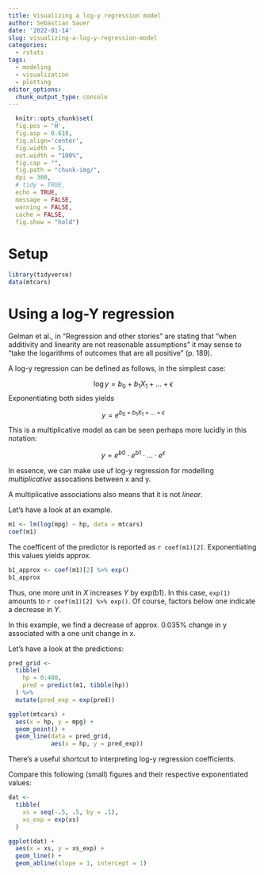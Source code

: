 ```yaml
---
title: Visualizing a log-y regression model
author: Sebastian Sauer
date: '2022-01-14'
slug: visualizing-a-log-y-regression-model
categories:
  - rstats
tags:
  - modeling
  - visualization
  - plotting
editor_options: 
  chunk_output_type: console
---
```



```r
  knitr::opts_chunk$set(
  fig.pos = 'H',
  fig.asp = 0.618,
  fig.align='center',
  fig.width = 5,
  out.width = "100%",
  fig.cap = "", 
  fig.path = "chunk-img/",
  dpi = 300,
  # tidy = TRUE,
  echo = TRUE,
  message = FALSE,
  warning = FALSE,
  cache = FALSE,
  fig.show = "hold")
```



# Setup

```r
library(tidyverse)
data(mtcars)
```



# Using a log-Y regression


Gelman et al., in "Regression and other stories" are stating that "when additivity and linearity are not reasonable assumptions" it may sense to "take the logarithms of outcomes that are all positive" (p. 189).

A log-y regression can be defined as follows, in the simplest case:

$$\text{log} \, y = b_0 + b_1X_1 + \ldots + \epsilon$$
Exponentiating both sides yields

$$y = e^{b_0 + b_1X_1 + \ldots + \epsilon}$$

This is a multiplicative model as can be seen perhaps more lucidly in this notation:


$$y = e^{b0} \cdot e^{b1} \cdot \ldots \cdot e^{\epsilon}$$


In essence, we can make use uf log-y regression for modelling
*multiplicative* assocations between x and y.

A multiplicative associations also means that it is not *linear*.

Let's have a look at an example.


```r
m1 <- lm(log(mpg) ~ hp, data = mtcars)
coef(m1)
```

The coefficent of the predictor is reported as `r coef(m1)[2]`.
Exponentiating this values yields approx.

```r
b1_approx <- coef(m1)[2] %>% exp() 
b1_approx
```

Thus, one more unit in $X$ increases $Y$ by exp(b1). 
In this case, `exp(1)` amounts to `r coef(m1)[2] %>% exp()`.
Of course, factors below one indicate a decrease in $Y$.

In this example, we find a decrease of approx. 0.035% change in y associated with a one unit change in x.


Let's have a look at the predictions:

```r
pred_grid <-
  tibble(
    hp = 0:400,
    pred = predict(m1, tibble(hp))
  ) %>% 
  mutate(pred_exp = exp(pred))
```


```r
ggplot(mtcars) +
  aes(x = hp, y = mpg) +
  geom_point() +
  geom_line(data = pred_grid,
            aes(x = hp, y = pred_exp))
```


There's a useful shortcut to interpreting log-y regression coefficients.

Compare this following (small) figures and their respective exponentiated values:

```r
dat <- 
  tibble(
    xs = seq(-.5, .5, by = .1),
    xs_exp = exp(xs)
  )
```


```r
ggplot(dat) +
  aes(x = xs, y = xs_exp) + 
  geom_line() +
  geom_abline(slope = 1, intercept = 1)
```


<!-- As can be seen, as long as the (x) values are small - as it is often the case for (properly scaled) regression model coefficients - we can easily translate between the x's and their exponentiated values. -->
<!-- The values are very similar, given that the x is around zero (say, between -.25 and +.25). -->


<!-- In short, in a log-y regression a coefficient of `x` means a change of `b1` percent in `y` (given that the coefficent is around zero). -->


<!-- Let's check this shortcut: -->


<!-- ```{r} -->
<!-- intercept_exp <- exp(coef(m1)[1]) -->
<!-- change_percent <- exp(coef(m1)[2]) -->
<!-- change_percent_reduction <- (1 - exp(coef(m1)[2])) -->
<!-- ``` -->


<!-- ```{r} -->
<!-- dat2 <- -->
<!--   tibble( -->
<!--     hp = 0:400, -->
<!--     reduction = change_percent ^ hp, -->
<!--     mpg_approx = intercept_exp * reduction*intercept_exp) -->
<!--   ) -->
<!-- ``` -->


<!-- ```{r} -->
<!-- head(dat2) -->
<!-- ``` -->






<!-- ```{r} -->
<!-- ggplot(mtcars) + -->
<!--   aes(x = hp, y = mpg) + -->
<!--   geom_point() + -->
<!--   geom_line(data = pred_grid, -->
<!--             aes(x = hp, y = pred_exp)) + -->
<!--   geom_line(data = dat2, -->
<!--             aes(x = hp, y = mpg_approx), -->
<!--             color = "blue") -->
<!-- ``` -->


